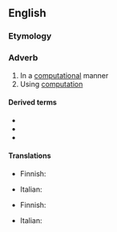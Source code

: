 ==English==

===Etymology===
{{suffix|computational|ly|lang=en}}

===Adverb===
{{en-adv}}

# In a [[computational]] manner
# Using [[computation]]

====Derived terms====
* {{l|en|computationally expensive}}
* {{l|en|computationally indistinguishable}}
* {{l|en|computationally secure}}

====Translations====
{{trans-top|computational manner}}
* Finnish: {{t|fi|laskennallisesti}}
{{trans-mid}}
* Italian: {{t|it|computazionalmente}}
{{trans-bottom}}

{{trans-top|using computation}}
* Finnish: {{t|fi|laskennallisesti}}
{{trans-mid}}
* Italian: {{t|it|computazionalmente}}
{{trans-bottom}}